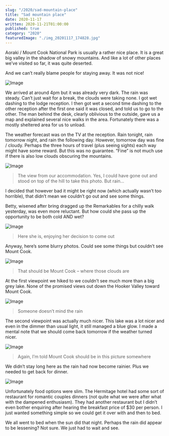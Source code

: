 ```yaml
---
slug: "/2020/sad-mountain-place"
title: "Sad mountain place"
date: 2020-11-17
written: 2020-11-21T01:00:00
published: true
category: "2020"
featuredImage: "./img_20201117_174828.jpg"
---
```


Aoraki / Mount Cook National Park is usually a rather nice place. It is a great big valley in the shadow of snowy mountains. And like a lot of other places we’ve visited so far, it was quite deserted.

And we can’t really blame people for staying away. It was not nice\!

![Image](img_20201117_174828.jpg)

We arrived at around 4pm but it was already very dark. The rain was steady. Can’t just wait for a break, the clouds were taking none. I got wet dashing to the lodge reception. I then got wet a second time dashing to the other reception after the first one said it was closed, and told us to go to the other. The man behind the desk, clearly oblivious to the outside, gave us a map and explained several nice walks in the area. Fortunately there was a mostly sheltered area for us to unload.

The weather forecast was on the TV at the reception. Rain tonight, rain tomorrow night, and rain the following day. However, tomorrow day was fine / cloudy. Perhaps the three hours of travel (plus seeing sights) each way might have some reward. But this was no guarantee. “Fine” is not much use if there is also low clouds obscuring the mountains.

![Image](img_20201117_162254.jpg)

> The view from our accommodation. Yes, I could have gone out and stood on top of the hill to take this photo. But rain…

I decided that however bad it might be right now (which actually wasn’t too horrible), that didn’t mean we couldn’t go out and see some things.

Betty, wisened after bring dragged up the Remarkables for a chilly walk yesterday, was even more reluctant. But how could she pass up the opportunity to be both cold AND wet?

![Image](img_20201117_164507.jpg)

> Here she is, enjoying her decision to come out

Anyway, here’s some blurry photos. Could see some things but couldn’t see Mount Cook.

![Image](img_20201117_170321.jpg)

> That should be Mount Cook – where those clouds are

At the first viewpoint we hiked to we couldn’t see much more than a big grey lake. None of the promised views out down the Hooker Valley toward Mount Cook.

![Image](img_20201117_170341.jpg)

> Someone doesn’t mind the rain

The second viewpoint was actually much nicer. This lake was a lot nicer and even in the dimmer than usual light, it still managed a blue glow. I made a mental note that we should come back tomorrow if the weather turned nicer.

![Image](img_20201117_174727.jpg)

> Again, I’m told Mount Cook should be in this picture somewhere

We didn’t stay long here as the rain had now become rainier. Plus we needed to get back for dinner.

![Image](img_20201117_171215.jpg)

Unfortunately food options were slim. The Hermitage hotel had some sort of restaurant for romantic couples dinners (not quite what we were after what with the dampened enthusiasm). They had another restaurant but I didn’t even bother enquiring after hearing the breakfast price of $30 per person. I just wanted something simple so we could get it over with and then to bed.

We all went to bed when the sun did that night. Perhaps the rain did appear to be lessening? Not sure. We just had to wait and see.